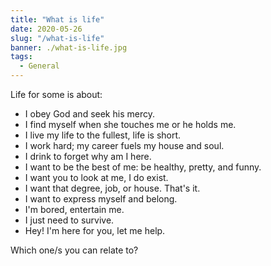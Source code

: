 ```yaml
---
title: "What is life"
date: 2020-05-26
slug: "/what-is-life"
banner: ./what-is-life.jpg
tags:
  - General
---
```


Life for some is about:

- I obey God and seek his mercy.
- I find myself when she touches me or he holds me.
- I live my life to the fullest, life is short.
- I work hard; my career fuels my house and soul.
- I drink to forget why am I here. 
- I want to be the best of me: be healthy, pretty, and funny.
- I want you to look at me, I do exist.
- I want that degree, job, or house. That's it.
- I want to express myself and belong.
- I'm bored, entertain me.
- I just need to survive.
- Hey! I'm here for you, let me help.

Which one/s you can relate to?
